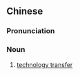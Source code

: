 {{also|技术转让}}
==Chinese==
{{zh-forms|s=技术转让|type=22}}

===Pronunciation===
{{zh-pron
|m=jìshù zhuǎnràng
|cat=n
}}

===Noun===
{{zh-noun}}

# [[technology transfer]]